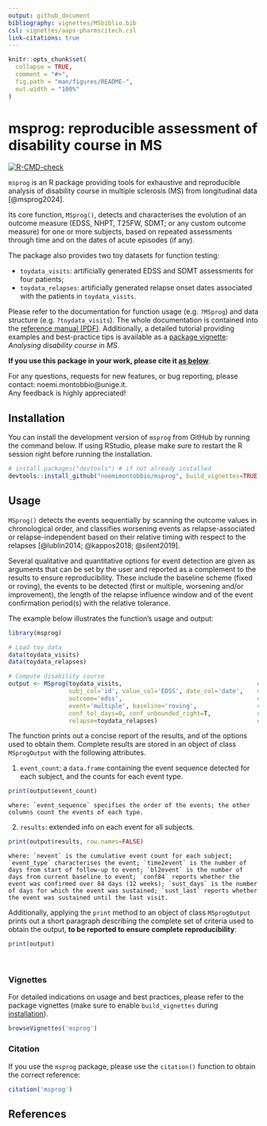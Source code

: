 ```yaml
---
output: github_document
bibliography: vignettes/MSbiblio.bib
csl: vignettes/aaps-pharmscitech.csl
link-citations: true
---
```


<!-- README.md is generated from README.Rmd. Please only edit README.Rmd -->

```r
knitr::opts_chunk$set(
  collapse = TRUE,
  comment = "#>",
  fig.path = "man/figures/README-",
  out.width = "100%"
)
```

# msprog: reproducible assessment of disability course in MS 

<!-- badges: start -->
[![R-CMD-check](https://github.com/noemimontobbio/msprog/actions/workflows/R-CMD-check.yaml/badge.svg)](https://github.com/noemimontobbio/msprog/actions/workflows/R-CMD-check.yaml)
<!-- badges: end -->

`msprog` is an R package providing tools for exhaustive and reproducible analysis of disability course in multiple sclerosis (MS) from longitudinal data [@msprog2024].

Its core function, `MSprog()`, detects and characterises the evolution of an outcome measure (EDSS, NHPT, T25FW, SDMT; or any custom outcome measure) for one or more subjects, based on repeated assessments through time and on the dates of acute episodes (if any).

The package also provides two toy datasets for function testing:

* `toydata_visits`: artificially generated EDSS and SDMT assessments for four patients;
* `toydata_relapses`: artificially generated relapse onset dates associated with the patients in `toydata_visits`.

Please refer to the documentation for function usage (e.g. `?MSprog`) and data structure (e.g. `?toydata_visits`). The whole documentation is contained into the [reference manual (PDF)](msprog.pdf). Additionally, a detailed tutorial providing examples and best-practice tips is available as a [package vignette](#vignette): *Analysing disability course in MS*. 

<!-- The outcome computation can be run locally on any computer with R version $\geq$ 3.5.0 (see installation instructions below), or online via a user-friendly [web application](https://msprog.shinyapps.io/msprog/). -->

**If you use this package in your work, please cite it [as below](#citation)**.

For any questions, requests for new features, or bug reporting, please contact: noemi.montobbio\@unige.it.<br /> Any feedback is highly appreciated!

<a id="install"></a>

## Installation

You can install the development version of `msprog` from GitHub by running the command below.
If using RStudio, please make sure to restart the R session right before running the installation.

``` r
# install.packages("devtools") # if not already installed
devtools::install_github("noemimontobbio/msprog", build_vignettes=TRUE)
```

## Usage

`MSprog()` detects the events sequentially by scanning the outcome values in chronological order, and classifies worsening events as relapse-associated or relapse-independent based on their relative timing with respect to the relapses [@lublin2014; @kappos2018; @silent2019].

Several qualitative and quantitative options for event detection are given as arguments that can be set by the user and reported as a complement to the results to ensure reproducibility. These include the baseline scheme (fixed or roving), the events to be detected (first or multiple, worsening and/or improvement), the length of the relapse influence window and of the event confirmation period(s) with the relative tolerance.

The example below illustrates the function's usage and output:

```r
library(msprog)

# Load toy data
data(toydata_visits)
data(toydata_relapses)

# Compute disability course
output <- MSprog(toydata_visits,                                      # provide data on visits
                 subj_col='id', value_col='EDSS', date_col='date',    # specify column names
                 outcome='edss',                                      # specify outcome type
                 event='multiple', baseline='roving',                 # modify default options
                 conf_tol_days=0, conf_unbounded_right=T,             # modify default options
                 relapse=toydata_relapses)                            # provide data on relapses
```
The function prints out a concise report of the results, and of the options used to obtain them. Complete results are stored in an object of class `MSprogOutput` with the following attributes.

1. `event_count`: a `data.frame` containing the event sequence detected for each subject, and the counts for each event type.
```r
print(output$event_count)
```
    where: `event_sequence` specifies the order of the events; the other columns count the events of each type.
    
2. `results`: extended info on each event for all subjects.
```r
print(output$results, row.names=FALSE)
```
    where: `nevent` is the cumulative event count for each subject; `event_type` characterises the event; `time2event` is the number of days from start of follow-up to event; `bl2event` is the number of days from current baseline to event; `conf84` reports whether the event was confirmed over 84 days (12 weeks); `sust_days` is the number of days for which the event was sustained; `sust_last` reports whether the event was sustained until the last visit. 


Additionally, applying the `print` method to an object of class `MSprogOutput` prints out a short paragraph describing the complete set of criteria used to obtain the output, **to be reported to ensure complete reproducibility**:
```r
print(output)
```

<br />

<a id="vignette"></a>

### Vignettes
For detailed indications on usage and best practices, please refer to the package vignettes (make sure to enable `build_vignettes` during [installation](#install)). 
```r
browseVignettes('msprog')
```

<a id="citation"></a>

### Citation

If you use the `msprog` package, please use the `citation()` function to obtain the correct reference:
```r
citation('msprog')
```
    
## References
